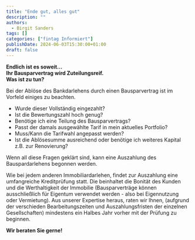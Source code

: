 ```yaml
---
title: "Ende gut, alles gut"
description: ""
authors:
  - Birgit Sanders
tags: []
categories: ["fintag Informiert"]
publishDate: 2024-06-03T15:30:00+01:00
draft: false
---
```


**Endlich ist es soweit…**<br/>
**Ihr Bausparvertrag wird Zuteilungsreif.**<br/>
**Was ist zu tun?**

Bei der Ablöse des Bankdarlehens durch einen Bausparvertrag ist im Vorfeld einiges zu beachten.

- Wurde dieser Vollständig eingezahlt?
- Ist die Bewertungszahl hoch genug?
- Benötige ich eine Teilung des Bausparvertrags?
- Passt der damals ausgewählte Tarif in mein aktuelles Portfolio?
- Muss/Kann die Tarifwahl angepasst werden?
- Ist die Ablösesumme ausreichend oder benötige ich weiteres Kapital z.B. zur Renovierung?

Wenn all diese Fragen geklärt sind, kann eine Auszahlung des Bauspardarlehens begonnen werden.

Wie bei jedem anderen Immobiliardarlehen, findet zur Auszahlung eine umfangreiche Kreditprüfung statt. Die beinhaltet die Bonität des Kunden und die Werthaltigkeit der Immobilie (Bausparverträge können ausschließlich für Eigentum verwendet werden - also bei Eigennutzung oder Vermietung). Aus unserer Expertise heraus, raten wir Ihnen, (aufgrund der verschieden Bearbeitungszeiten und Auszahlungsfristen der einzelnen Gesellschaften) mindestens ein Halbes Jahr vorher mit der Prüfung zu beginnen.

**Wir beraten Sie gerne!**

<div className="flex">
    <BeraterKarte berater="Birgit Sanders" />
</div>
